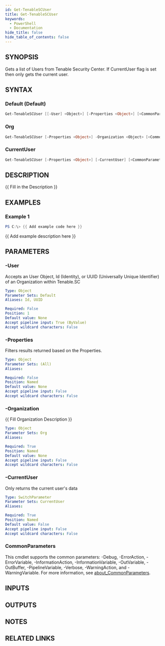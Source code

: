 ```yaml
---
id: Get-TenableSCUser
title: Get-TenableSCUser
keywords:
  - PowerShell
  - Documentation
hide_title: false
hide_table_of_contents: false
---
```


## SYNOPSIS

Gets a list of Users from Tenable Security Center.
If CurrentUser flag is set then only gets the current user.

## SYNTAX

### Default (Default)

```powershell
Get-TenableSCUser [[-User] <Object>] [-Properties <Object>] [<CommonParameters>]
```

### Org

```powershell
Get-TenableSCUser [-Properties <Object>] -Organization <Object> [<CommonParameters>]
```

### CurrentUser

```powershell
Get-TenableSCUser [-Properties <Object>] [-CurrentUser] [<CommonParameters>]
```

## DESCRIPTION

{{ Fill in the Description }}

## EXAMPLES

### Example 1

```powershell
PS C:\> {{ Add example code here }}
```

{{ Add example description here }}

## PARAMETERS

### -User

Accepts an User Object, Id (Identity), or UUID (Universally Unique Identifier) of an Organization within Tenable.SC

```yaml
Type: Object
Parameter Sets: Default
Aliases: Id, UUID

Required: False
Position: 1
Default value: None
Accept pipeline input: True (ByValue)
Accept wildcard characters: False
```

### -Properties

Filters results returned based on the Properties.

```yaml
Type: Object
Parameter Sets: (All)
Aliases:

Required: False
Position: Named
Default value: None
Accept pipeline input: False
Accept wildcard characters: False
```

### -Organization

{{ Fill Organization Description }}

```yaml
Type: Object
Parameter Sets: Org
Aliases:

Required: True
Position: Named
Default value: None
Accept pipeline input: False
Accept wildcard characters: False
```

### -CurrentUser

Only returns the current user's data

```yaml
Type: SwitchParameter
Parameter Sets: CurrentUser
Aliases:

Required: True
Position: Named
Default value: False
Accept pipeline input: False
Accept wildcard characters: False
```

### CommonParameters

This cmdlet supports the common parameters: -Debug, -ErrorAction, -ErrorVariable, -InformationAction, -InformationVariable, -OutVariable, -OutBuffer, -PipelineVariable, -Verbose, -WarningAction, and -WarningVariable. For more information, see [about_CommonParameters](http://go.microsoft.com/fwlink/?LinkID=113216).

## INPUTS

## OUTPUTS

## NOTES

## RELATED LINKS
